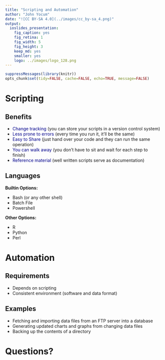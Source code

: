 ```yaml
---
title: "Scripting and Automation"
author: "John Yocum"
date: "![CC BY-SA 4.0](../images/cc_by-sa_4.png)"
output:
  ioslides_presentation:
    fig_caption: yes
    fig_retina: 1
    fig_width: 5
    fig_height: 3
    keep_md: yes
    smaller: yes
    logo: ../images/logo_128.png
---
```


```r
suppressMessages(library(knitr))
opts_chunk$set(tidy=FALSE, cache=FALSE, echo=TRUE, message=FALSE)
```

# Scripting

## Benefits

- <font color=darkblue>Change tracking</font> (you can store your scripts in a version control system)
- <font color=darkblue>Less prone to errors</font> (every time you run it, it'll be the same)
- <font color=darkblue>Easy to Share</font> (just hand over your code and they can run the same operation)
- <font color=darkblue>You can walk away</font> (you don't have to sit and wait for each step to finish)
- <font color=darkblue>Reference material</font> (well written scripts serve as documentation)

## Languages

**Builtin Options:**

- Bash (or any other shell)
- Batch File
- Powershell

**Other Options:**

- R
- Python
- Perl

# Automation

## Requirements

- Depends on scripting
- Consistent environment (software and data format)

## Examples

- Fetching and importing data files from an FTP server into a database
- Generating updated charts and graphs from changing data files
- Backing up the contents of a directory

# Questions?